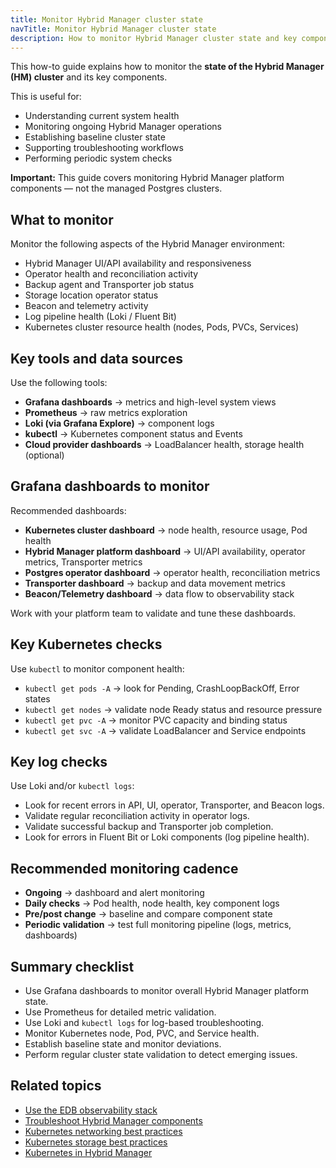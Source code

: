 ```yaml
---
title: Monitor Hybrid Manager cluster state
navTitle: Monitor Hybrid Manager cluster state
description: How to monitor Hybrid Manager cluster state and key components using the EDB observability stack and Kubernetes tools.
---
```


This how-to guide explains how to monitor the **state of the Hybrid Manager (HM) cluster** and its key components.

This is useful for:

-   Understanding current system health
-   Monitoring ongoing Hybrid Manager operations
-   Establishing baseline cluster state
-   Supporting troubleshooting workflows
-   Performing periodic system checks

**Important:** This guide covers monitoring Hybrid Manager platform components — not the managed Postgres clusters.

## What to monitor

Monitor the following aspects of the Hybrid Manager environment:

-   Hybrid Manager UI/API availability and responsiveness
-   Operator health and reconciliation activity
-   Backup agent and Transporter job status
-   Storage location operator status
-   Beacon and telemetry activity
-   Log pipeline health (Loki / Fluent Bit)
-   Kubernetes cluster resource health (nodes, Pods, PVCs, Services)

## Key tools and data sources

Use the following tools:

-   **Grafana dashboards** → metrics and high-level system views
-   **Prometheus** → raw metrics exploration
-   **Loki (via Grafana Explore)** → component logs
-   **kubectl** → Kubernetes component status and Events
-   **Cloud provider dashboards** → LoadBalancer health, storage health (optional)

## Grafana dashboards to monitor

Recommended dashboards:

-   **Kubernetes cluster dashboard** → node health, resource usage, Pod health
-   **Hybrid Manager platform dashboard** → UI/API availability, operator metrics, Transporter metrics
-   **Postgres operator dashboard** → operator health, reconciliation metrics
-   **Transporter dashboard** → backup and data movement metrics
-   **Beacon/Telemetry dashboard** → data flow to observability stack

Work with your platform team to validate and tune these dashboards.

## Key Kubernetes checks

Use `kubectl` to monitor component health:

-   `kubectl get pods -A` → look for Pending, CrashLoopBackOff, Error states
-   `kubectl get nodes` → validate node Ready status and resource pressure
-   `kubectl get pvc -A` → monitor PVC capacity and binding status
-   `kubectl get svc -A` → validate LoadBalancer and Service endpoints

## Key log checks

Use Loki and/or `kubectl logs`:

-   Look for recent errors in API, UI, operator, Transporter, and Beacon logs.
-   Validate regular reconciliation activity in operator logs.
-   Validate successful backup and Transporter job completion.
-   Look for errors in Fluent Bit or Loki components (log pipeline health).

## Recommended monitoring cadence

-   **Ongoing** → dashboard and alert monitoring
-   **Daily checks** → Pod health, node health, key component logs
-   **Pre/post change** → baseline and compare component state
-   **Periodic validation** → test full monitoring pipeline (logs, metrics, dashboards)

## Summary checklist

-   Use Grafana dashboards to monitor overall Hybrid Manager platform state.
-   Use Prometheus for detailed metric validation.
-   Use Loki and `kubectl logs` for log-based troubleshooting.
-   Monitor Kubernetes node, Pod, PVC, and Service health.
-   Establish baseline state and monitor deviations.
-   Perform regular cluster state validation to detect emerging issues.

## Related topics

-   [Use the EDB observability stack](./use-edb-observability-stack)
-   [Troubleshoot Hybrid Manager components](./troubleshoot-hybrid-manager-components)
-   [Kubernetes networking best practices](/portal/kubernetes/learn/explained/hybrid-manager/hybrid-manager/manage-kubernetes-networking)
-   [Kubernetes storage best practices](/portal/kubernetes/learn/explained/hybrid-manager/hybrid-manager/storage-best-practices)
-   [Kubernetes in Hybrid Manager](/portal/kubernetes/learn/explained/k8s-in-hybrid-manager/)

